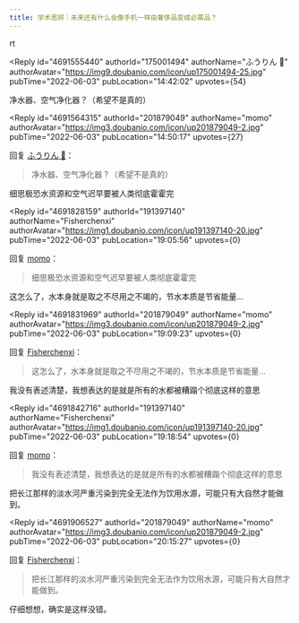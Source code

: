 ```yaml
---
title: 学术思辨｜未来还有什么会像手机一样由奢侈品变成必需品？
---
```



<Forum groupName="古怪问题研究中心" groupUrl="https://www.douban.com/group/philosophasters/" archivedAt="2025-05-16T16:28:06.596Z">
  <Post
    id="268080669"
    title="学术思辨｜未来还有什么会像手机一样由奢侈品变成必需品？"
    url="https://www.douban.com/group/topic/268080669/?_spm_id=MjAxODc5MDQ5"
    pubTime="2022-06-04"
    highlightUserId="191397140"
  >
rt

<Reply
  id="4691555440"
  authorId="175001494"
  authorName="ふうりん 🎐"
  authorAvatar="https://img9.doubanio.com/icon/up175001494-25.jpg"
  pubTime="2022-06-03"
  pubLocation="14:42:02"
  upvotes={54}
>
净水器、空气净化器？（希望不是真的）
</Reply>

<Reply
  id="4691564315"
  authorId="201879049"
  authorName="momo"
  authorAvatar="https://img3.doubanio.com/icon/up201879049-2.jpg"
  pubTime="2022-06-03"
  pubLocation="14:50:17"
  upvotes={27}
>
回复 [ふうりん 🎐](https://www.douban.com/people/175001494/)：
 > 净水器、空气净化器？（希望不是真的）

细思极恐水资源和空气迟早要被人类彻底霍霍完
</Reply>

<Reply
  id="4691828159"
  authorId="191397140"
  authorName="Fisherchenxi"
  authorAvatar="https://img1.doubanio.com/icon/up191397140-20.jpg"
  pubTime="2022-06-03"
  pubLocation="19:05:56"
  upvotes={0}
>
回复 [momo](https://www.douban.com/people/201879049/)：
 > 细思极恐水资源和空气迟早要被人类彻底霍霍完

这怎么了，水本身就是取之不尽用之不竭的，节水本质是节省能量...
</Reply>

<Reply
  id="4691831969"
  authorId="201879049"
  authorName="momo"
  authorAvatar="https://img3.doubanio.com/icon/up201879049-2.jpg"
  pubTime="2022-06-03"
  pubLocation="19:09:23"
  upvotes={0}
>
回复 [Fisherchenxi](https://www.douban.com/people/191397140/)：
 > 这怎么了，水本身就是取之不尽用之不竭的，节水本质是节省能量...

我没有表述清楚，我想表达的是就是所有的水都被糟蹋个彻底这样的意思
</Reply>

<Reply
  id="4691842716"
  authorId="191397140"
  authorName="Fisherchenxi"
  authorAvatar="https://img1.doubanio.com/icon/up191397140-20.jpg"
  pubTime="2022-06-03"
  pubLocation="19:18:54"
  upvotes={0}
>
回复 [momo](https://www.douban.com/people/201879049/)：
 > 我没有表述清楚，我想表达的是就是所有的水都被糟蹋个彻底这样的意思

把长江那样的淡水河严重污染到完全无法作为饮用水源，可能只有大自然才能做到。
</Reply>

<Reply
  id="4691906527"
  authorId="201879049"
  authorName="momo"
  authorAvatar="https://img3.doubanio.com/icon/up201879049-2.jpg"
  pubTime="2022-06-03"
  pubLocation="20:15:27"
  upvotes={0}
>
回复 [Fisherchenxi](https://www.douban.com/people/191397140/)：
 > 把长江那样的淡水河严重污染到完全无法作为饮用水源，可能只有大自然才能做到。

仔细想想，确实是这样没错。
</Reply>
  </Post>
</Forum>
